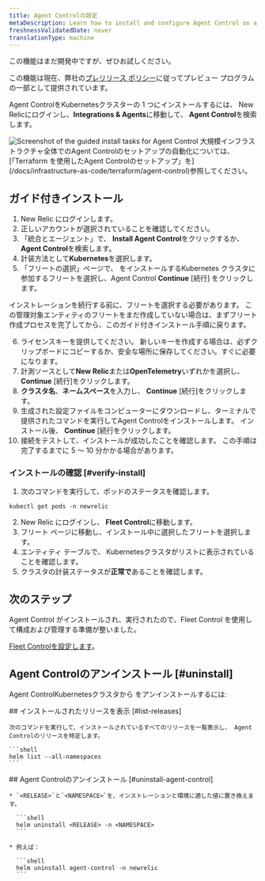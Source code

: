 ```yaml
---
title: Agent Controlの設定
metaDescription: Learn how to install and configure Agent Control on a Kubernetes cluster.
freshnessValidatedDate: never
translationType: machine
---
```


<Callout title="プレビュー">
  この機能はまだ開発中ですが、ぜひお試しください。

  この機能は現在、弊社の[プレリリース ポリシー](/docs/licenses/license-information/referenced-policies/new-relic-pre-release-policy)に従ってプレビュー プログラムの一部として提供されています。
</Callout>

Agent ControlをKubernetesクラスターの 1 つにインストールするには、 New Relicにログインし、**Integrations &amp; Agents**に移動して、 **Agent Control**を検索します。

<img title="Agent Control guided install" alt="Screenshot of the guided install tasks for Agent Control" src="/images/agent-control-guided-install.webp" />

<Callout title="ヒント">
  大規模インフラストラクチャ全体でのAgent Controlのセットアップの自動化については、 [「Terraform を使用したAgent Controlのセットアップ」を](/docs/infrastructure-as-code/terraform/agent-control)参照してください。
</Callout>

## ガイド付きインストール

1. New Relic にログインします。
2. 正しいアカウントが選択されていることを確認してください。
3. 「統合とエージェント」で、 **Install Agent Control**をクリックするか、 **Agent Control**を検索します。
4. 計装方法として**Kubernetes**を選択します。
5. 「フリートの選択」ページで、 をインストールするKubernetes クラスタに参加するフリートを選択し、Agent Control **Continue** \[続行] をクリックします。

<Callout title="ヒント">
  インストレーションを続行する前に、フリートを選択する必要があります。 この管理対象エンティティのフリートをまだ作成していない場合は、まずフリート作成プロセスを完了してから、このガイド付きインストール手順に戻ります。
</Callout>

6. ライセンスキーを提供してください。 新しいキーを作成する場合は、必ずクリップボードにコピーするか、安全な場所に保存してください。すぐに必要になります。
7. 計測ソースとして**New Relic**または**OpenTelemetry**いずれかを選択し、 **Continue** \[続行]をクリックします。
8. **クラスタ名**、**ネームスペース**を入力し、 **Continue** \[続行]をクリックします。
9. 生成された設定ファイルをコンピューターにダウンロードし、ターミナルで提供されたコマンドを実行してAgent Controlをインストールします。 インストール後、 **Continue** \[続行をクリックします。
10. 接続をテストして、インストールが成功したことを確認します。 この手順は完了するまでに 5 ～ 10 分かかる場合があります。

### インストールの確認 [#verify-install]

1. 次のコマンドを実行して、ポッドのステータスを確認します。

```shell
kubectl get pods -n newrelic
```

2. New Relic にログインし、 **Fleet Control**に移動します。
3. フリート ページに移動し、インストール中に選択したフリートを選択します。
4. エンティティ テーブルで、 Kubernetesクラスタがリストに表示されていることを確認します。
5. クラスタの計装ステータスが**正常で**あることを確認します。

## 次のステップ

Agent Control がインストールされ、実行されたので、Fleet Control を使用して構成および管理する準備が整いました。

[Fleet Controlを設定します](/docs/new-relic-control/fleet-control/overview)。

## Agent Controlのアンインストール [#uninstall]

Agent ControlKubernetesクラスタから をアンインストールするには:

<Steps>
  <Step>
    ## インストールされたリリースを表示 [#list-releases]

    次のコマンドを実行して、インストールされているすべてのリリースを一覧表示し、 Agent Controlのリリースを特定します。

    ```shell
    helm list --all-namespaces
    ```
  </Step>

  <Step>
    ## Agent Controlのアンインストール [#uninstall-agent-control]

    * `<RELEASE>`と`<NAMESPACE>`を、インストレーションと環境に適した値に置き換えます。

      ```shell
      helm uninstall <RELEASE> -n <NAMESPACE>
      ```

    * 例えば：

      ```shell
      helm uninstall agent-control -n newrelic
      ```
  </Step>
</Steps>